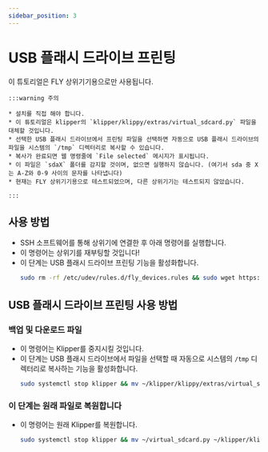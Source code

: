 ```yaml
---
sidebar_position: 3
---
```


# USB 플래시 드라이브 프린팅

이 튜토리얼은 FLY 상위기기용으로만 사용됩니다.

    :::warning 주의

    * 설치를 직접 해야 합니다.
    * 이 튜토리얼은 klipper의 `klipper/klippy/extras/virtual_sdcard.py` 파일을 대체할 것입니다.
    * 선택한 USB 플래시 드라이브에서 프린팅 파일을 선택하면 자동으로 USB 플래시 드라이브의 파일을 시스템의 `/tmp` 디렉터리로 복사할 수 있습니다.
    * 복사가 완료되면 웹 명령줄에 `File selected` 메시지가 표시됩니다.
    * 이 파일은 `sdaX` 폴더를 감지할 것이며, 없으면 실행하지 않습니다. (여기서 sda 중 X는 A-Z와 0-9 사이의 문자를 나타냅니다)
    * 현재는 FLY 상위기기용으로 테스트되었으며, 다른 상위기기는 테스트되지 않았습니다.

    :::

## 사용 방법



* SSH 소프트웨어를 통해 상위기에 연결한 후 아래 명령어를 실행합니다.
* 이 명령어는 상위기를 재부팅할 것입니다!
* 이 단계는 USB 플래시 드라이브 프린팅 기능을 활성화합니다.
    ```bash
    sudo rm -rf /etc/udev/rules.d/fly_devices.rules && sudo wget https://cdn.mellow.klipper.cn/Utils/fly_devices.rules -O /etc/udev/rules.d/fly_devices.rules > /dev/null 2>&1 && sudo chmod +x /etc/udev/rules.d/fly_devices.rules && sudo service udev restart && sudo reboot
    ```

## USB 플래시 드라이브 프린팅 사용 방법

### 백업 및 다운로드 파일

* 이 명령어는 Klipper를 중지시킬 것입니다.
* 이 단계는 USB 플래시 드라이브에서 파일을 선택할 때 자동으로 시스템의 `/tmp` 디렉터리로 복사하는 기능을 활성화합니다.
    ```bash
    sudo systemctl stop klipper && mv ~/klipper/klippy/extras/virtual_sdcard.py ~/virtual_sdcard.py && curl -kfsSL https://cdn.mellow.klipper.cn/firmware/virtual_sdcard.py -o ~/klipper/klippy/extras/virtual_sdcard.py && sudo systemctl restart klipper
    ```

### 이 단계는 원래 파일로 복원합니다

* 이 명령어는 원래 Klipper를 복원합니다.
    ```bash
    sudo systemctl stop klipper && mv ~/virtual_sdcard.py ~/klipper/klippy/extras/virtual_sdcard.py && sudo systemctl restart klipper
    ```